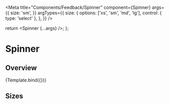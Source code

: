 

<Meta
  title="Components/Feedback/Spinner"
  component={Spinner}
  args={{
    size: 'sm',
  }}
  argTypes={{
    size: {
      options: ['xs', 'sm', 'md', 'lg'],
      control: { type: 'select' },
    },
  }}
/>

  return <Spinner {...args} />;
};

# Spinner

## Overview

<Canvas>
  <Story name="Overview">{Template.bind({})}</Story>
</Canvas>

<ArgsTable story="Overview" />

## Sizes

<Canvas>
  <Story name="Sizes">
    <Stack spacing="lg" direction="row">
      <Spinner size="xs" />
      <Spinner size="sm" />
      <Spinner size="md" />
      <Spinner size="lg" />
    </Stack>
  </Story>
</Canvas>

